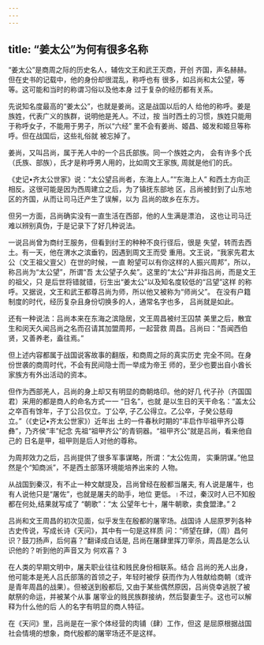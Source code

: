```yaml
---
---
---
```

title: “姜太公”为何有很多名称
---



“姜太公”是商周之际的历史名人，辅佐文王和武王灭商，开创 齐国，声名赫赫。但在史书的记载中，他的身份却很混乱，称呼也有 很多，如吕尚和太公望，等等。这可能和当时的称谓习俗以及他本身 过于复杂的经历都有关系。

先说知名度最高的“姜太公”，也就是姜尚。这是战国以后的人 给他的称呼。姜是族姓，代表广义的族群，说明他是羌人。不过，按 当时西土的习惯，族姓只能用于称呼女子，不能用于男子，所以“六经” 里不会有姜尚、姬昌、姬发和姬旦等称呼。但在战国后，这些礼俗就 被忘掉了。

姜尚，又叫吕尚，属于羌人中的一个吕氏部族。同一个族姓之内， 会有许多个氏（氏族、部族），氏才是称呼男人用的，比如周文王家族, 周就是他们的氏。

《史记•齐太公世家》说：“太公望吕尚者，东海上人。”“东海上人” 和西土方向正相反。这很可能是因为西周建立之后，为了镇抚东部地 区，吕尚被封到了山东地区的齐国，从而让司马迁产生了误解，以为 吕尚的故乡在东方。

但另一方面，吕尚确实没有一直生活在西部，他的人生满是漂泊， 这也让司马迁难以辨别真伪，于是记录下了好几种说法。

一说吕尚曾为商纣王服务，但看到纣王的种种不良行径后，很是 失望，转而去西土。有一天，他在渭水之滨垂钓，因遇到周文王而受 重用。文王说，“我家先君太公（文王祖父亶父）在世的时候，一直 盼望可以有你这样的人振兴周邦”，所以，称吕尚为“太公望”，所谓“吾 太公望子久矣”。这里的“太公”并非指吕尚，而是文王的祖父，只 是后世将错就错，衍生出“姜太公”以及知名度较低的“吕望”这样 的称呼。又据说，文王和武王都尊吕尚为师，所以他又被称为“师尚父”。 在没有户籍制度的时代，经历复杂且身份切换多的人，通常名字也多， 吕尚就是如此。

还有一种说法：吕尚本来在东海之滨隐居，文王周昌被纣王囚禁 美里之后，散宜生和闵天久闻吕尚之名而召请其加盟周邦，一起营救 周昌。吕尚曰：“吾闻西伯贤，又善养老，盍往焉。”

但上述内容都属于战国说客故事的翻版，和商周之际的真实历史 完全不同。在身份世袭的商周时代，不会有民间隐士而一举成为帝王 师的，至少也要出自小酋长家族方有外出活动的资本。

但作为西部羌人，吕尚的身上却又有明显的商朝烙印。他的好几 代子孙（齐国国君）采用的都是商人的命名方式一一 “日名”，也就 是以生日的天干命名：“盖太公之卒百有馀年，子丁公吕仅立。丁公卒, 子乙公得立。乙公卒，子癸公慈母立。”（《史记•齐太公世家》）近年出 土的一件春秋时期的“丰启作毕祖甲齐公尊彝”，乃齐侯“丰”纪念 先祖“祖甲齐公”的青铜器。“祖甲齐公”就是吕尚，看来他自己的 日名是甲，祖甲则是后人对他的尊称。

为周邦效力之后，吕尚提供了很多军事谋略，所谓：“太公佐周， 实秉阴谋。”他显然是个“知商派”，不是西土部落环境能培养出来的 人物。

从战国到秦汉，有不止一种文献提及，吕尚曾经在殷都当屠夫, 有人说是屠牛，也有人说他只是“屠佐”，也就是屠夫的助手，地位 更低。।不过，秦汉时人已不知殷都在何处,结果就写成了 “朝歌”：“太 公望年七十，屠牛朝歌，卖食盟津。” 2

吕尚和文王周昌的初次见面，似乎发生在殷都的屠宰场。战国诗 人屈原罗列各种古史传说，写成长诗《天问》，其中有一句是这样质 问：“师望在肆，（周）昌何识？鼓刀扬声，后何喜？”翻译成白话是, 吕尚在屠肆里挥刀宰杀，周昌是怎么认识他的？听到他的声音又为 何欢喜？ 3

在人类的早期文明中，屠夫职业往往和贱民身份相联系。结合 吕尚的羌人出身，他可能本是羌人吕氏部落的首领之子，年轻时被俘 获而作为人牲献给商朝（或许是青年周昌的战果）。但被送到殷都后, 又由于某些偶然原因，吕尚侥幸逃脱了被献祭的命运，并被某个从事 屠宰业的贱民族群接纳，然后娶妻生子。这也可以解释为什么他的后 人的名字有明显的商人特征。

在《天问》里，吕尚是在一家个体经营的肉铺（肆）工作，但这 是屈原根据战国社会情境的想象，商代殷都的屠宰场还不是这样。